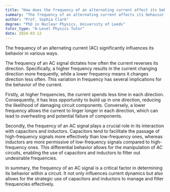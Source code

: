 ```yaml
---
title: "How does the frequency of an alternating current affect its behavior?"
summary: "The frequency of an alternating current affects its behavior in several ways."
author: "Prof. Sophia Clark"
degree: "PhD in Nuclear Physics, University of Leeds"
tutor_type: "A-Level Physics Tutor"
date: 2024-03-12
---
```


The frequency of an alternating current (AC) significantly influences its behavior in various ways.

The frequency of an AC signal dictates how often the current reverses its direction. Specifically, a higher frequency results in the current changing direction more frequently, while a lower frequency means it changes direction less often. This variation in frequency has several implications for the behavior of the current.

Firstly, at higher frequencies, the current spends less time in each direction. Consequently, it has less opportunity to build up in one direction, reducing the likelihood of damaging circuit components. Conversely, a lower frequency allows the current to linger longer in each direction, which can lead to overheating and potential failure of components.

Secondly, the frequency of an AC signal plays a crucial role in its interaction with capacitors and inductors. Capacitors tend to facilitate the passage of high-frequency signals more effectively than low-frequency ones, whereas inductors are more permissive of low-frequency signals compared to high-frequency ones. This differential behavior allows for the manipulation of AC circuits, enabling the use of capacitors and inductors to filter out undesirable frequencies.

In summary, the frequency of an AC signal is a critical factor in determining its behavior within a circuit. It not only influences current dynamics but also allows for the strategic use of capacitors and inductors to manage and filter frequencies effectively.
    
